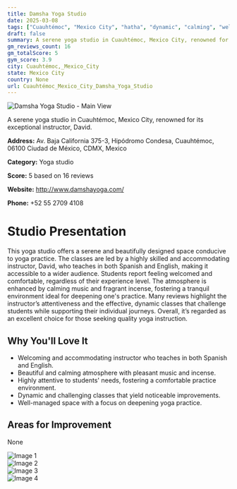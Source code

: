 ```yaml
---
title: Damsha Yoga Studio
date: 2025-03-08
tags: ["Cuauhtémoc", "Mexico City", "hatha", "dynamic", "calming", "welcoming", "Cuauhtémoc, Mexico City"]  
draft: false
summary: A serene yoga studio in Cuauhtémoc, Mexico City, renowned for its exceptional instructor, David.
gm_reviews_count: 16
gm_totalScore: 5
gym_score: 3.9
city: Cuauhtémoc,_Mexico_City
state: Mexico City
country: None
url: Cuauhtémoc_Mexico_City_Damsha_Yoga_Studio
---
```


<div className="aspect-[16/9] relative my-8">
  <img 
    src="https://lh5.googleusercontent.com/p/AF1QipMtCam-gyqglCZAFrjsHU_fWJgsnpfNhdfT2ujx=w1920-h1080-k-no"
    alt="Damsha Yoga Studio - Main View"
    className="object-cover absolute inset-0 w-full h-full rounded-lg"
  />
</div>

A serene yoga studio in Cuauhtémoc, Mexico City, renowned for its exceptional instructor, David.

**Address:** Av. Baja California 375-3, Hipódromo Condesa, Cuauhtémoc, 06100 Ciudad de México, CDMX, Mexico

**Category:** Yoga studio

**Score:** 5 based on 16 reviews

**Website:** http://www.damshayoga.com/

**Phone:** +52 55 2709 4108

# Studio Presentation

This yoga studio offers a serene and beautifully designed space conducive to yoga practice. The classes are led by a highly skilled and accommodating instructor, David, who teaches in both Spanish and English, making it accessible to a wider audience. Students report feeling welcomed and comfortable, regardless of their experience level. The atmosphere is enhanced by calming music and fragrant incense, fostering a tranquil environment ideal for deepening one's practice. Many reviews highlight the instructor’s attentiveness and the effective, dynamic classes that challenge students while supporting their individual journeys. Overall, it’s regarded as an excellent choice for those seeking quality yoga instruction.

## Why You'll Love It

- Welcoming and accommodating instructor who teaches in both Spanish and English.
- Beautiful and calming atmosphere with pleasant music and incense.
- Highly attentive to students' needs, fostering a comfortable practice environment.
- Dynamic and challenging classes that yield noticeable improvements.
- Well-managed space with a focus on deepening yoga practice.

## Areas for Improvement

None

<div className="grid grid-cols-1 xl:grid-cols-2 gap-4 my-8">
<div className="aspect-[4/3] relative"><img src="https://lh5.googleusercontent.com/p/AF1QipNtMYNypK-WVkKbIpNv7v70MNksWDArHGA1Ij1U=w1920-h1080-k-no" alt="Image 1" className="object-cover absolute inset-0 w-full h-full rounded-lg" /></div>
<div className="aspect-[4/3] relative"><img src="https://lh5.googleusercontent.com/p/AF1QipP9Fv42Erfq-48MhOx9culHrmpJCgkXi5IDpVAA=w1920-h1080-k-no" alt="Image 2" className="object-cover absolute inset-0 w-full h-full rounded-lg" /></div>
<div className="aspect-[4/3] relative"><img src="https://lh5.googleusercontent.com/p/AF1QipO0xO8GfVQzSfbIwheOptLZtQgd2Bp8qNM_7evk=w1920-h1080-k-no" alt="Image 3" className="object-cover absolute inset-0 w-full h-full rounded-lg" /></div>
<div className="aspect-[4/3] relative"><img src="https://lh5.googleusercontent.com/p/AF1QipNxdT9ex9QDPbqlYLV5js2AB1EsJTgpIPxWqOZQ=w1920-h1080-k-no" alt="Image 4" className="object-cover absolute inset-0 w-full h-full rounded-lg" /></div>
</div>
